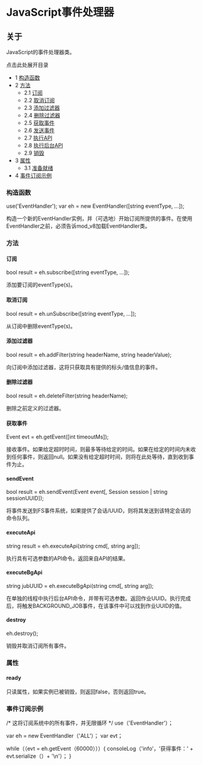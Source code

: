 # JavaScript事件处理器

## 关于

JavaScript的事件处理器类。

点击此处展开目录

* 1 [构造函数](#constructor)
* 2 [方法](#-freeswitch--javascript-event-handler-)  
   * 2.1 [订阅](#subscribe)  
   * 2.2 [取消订阅](#unsubscribe)  
   * 2.3 [添加过滤器](#addfilter)  
   * 2.4 [删除过滤器](#deletefilter)  
   * 2.5 [获取事件](#sendevent)  
   * 2.6 [发送事件](#sendevent)  
   * 2.7 [执行API](#executeapi)  
   * 2.8 [执行后台API](#executebgapi)  
   * 2.9 [销毁](#-freeswitch--javascript-event-handler-)
* 3 [属性](#properties)  
   * 3.1 [准备就绪](#-freeswitch--javascript-event-handler-)
* 4 [事件订阅示例](#example-of-event-subscription)

### 构造函数

use('EventHandler');
var eh = new EventHandler([string eventType, ...]);

构造一个新的EventHandler实例，并（可选地）开始订阅所提供的事件。在使用EventHandler之前，必须告诉mod\_v8加载EventHandler类。

### 方法

#### 订阅

bool result = eh.subscribe([string eventType, ...]);

添加要订阅的eventType(s)。

#### 取消订阅

bool result = eh.unSubscribe([string eventType, ...]);

从订阅中删除eventType(s)。

#### 添加过滤器 

bool result = eh.addFilter(string headerName, string headerValue);

向订阅中添加过滤器，这将只获取具有提供的标头/值信息的事件。

#### 删除过滤器

bool result = eh.deleteFilter(string headerName);

删除之前定义的过滤器。

#### 获取事件

Event evt = eh.getEvent([int timeoutMs]);

接收事件。如果给定超时时间，则最多等待给定的时间。如果在给定的时间内未收到任何事件，则返回null。如果没有给定超时时间，则将在此处等待，直到收到事件为止。

#### sendEvent

bool result = eh.sendEvent(Event event[, Session session | string sessionUUID]);

将事件发送到FS事件系统，如果提供了会话/UUID，则将其发送到该特定会话的命令队列。

#### executeApi

string result = eh.executeApi(string cmd[, string arg]);

执行具有可选参数的API命令。返回来自API的结果。

#### executeBgApi

string jubUUID = eh.executeBgApi(string cmd[, string arg]);

在单独的线程中执行后台API命令，并带有可选参数。返回作业UUID。执行完成后，将触发BACKGROUND_JOB事件，在该事件中可以找到作业UUID的值。

#### destroy

eh.destroy();

销毁并取消订阅所有事件。

### 属性

#### ready

只读属性，如果实例已被销毁，则返回false，否则返回true。

### 事件订阅示例

   /* 这将订阅系统中的所有事件，并无限循环 */
   use（'EventHandler'）；
   
   var eh = new EventHandler（'ALL'）；
   var evt；
   
   while（（evt = eh.getEvent（60000）））{
       consoleLog（'info'，'获得事件：' + evt.serialize（）+ '\n'）；
   }
